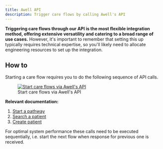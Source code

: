 ```yaml
---
title: Awell API
description: Trigger care flows by calling Awell's API
---
```


**Triggering care flows through our API is the most flexible integration method, offering extensive versatility and catering to a broad range of use cases.** However, it's important to remember that setting this up typically requires technical expertise, so you'll likely need to allocate engineering resources to set up the integration.

## How to

Starting a care flow requires you to do the following sequence of API calls.

<figure className="w-full flex flex-col justify-center text-center relative">
  <div className="bg-white p-12 w-full sm:p-4 mx-auto rounded-md">
    <a
      href="https://res.cloudinary.com/da7x4rzl4/image/upload/v1705929003/Developer%20portal/swimlanes-3bfc3466795d33cf5bdc50d248952c70.png"
      target="_blank"
      title="Start care flows via Awell's API"
    >
      <img
        src="https://res.cloudinary.com/da7x4rzl4/image/upload/v1705929003/Developer%20portal/swimlanes-3bfc3466795d33cf5bdc50d248952c70.png"
        alt="Start care flows via Awell's API"
      />
    </a>
  </div>
  <figcaption className="dark:text-slate-400 pt-2">
    Start care flows via Awell's API
  </figcaption>
</figure>

**Relevant documentation:**

1. [Start a pathway](/awell-orchestration/api-reference/mutations/start-pathway)
2. [Search a patient](/awell-orchestration/api-reference/queries/search-patient)
3. [Create patient](/awell-orchestration/api-reference/mutations/create-patient)

For optimal system performance these calls need to be executed sequentially, i.e. start the next flow when response for previous one is received.
